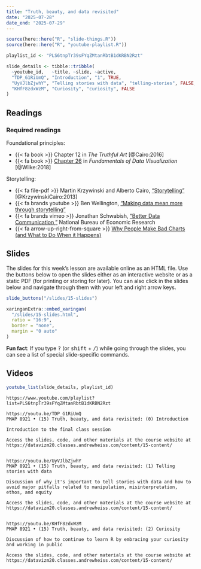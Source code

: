 ```yaml
---
title: "Truth, beauty, and data revisited"
date: "2025-07-28"
date_end: "2025-07-29"
---
```


```r
source(here::here("R", "slide-things.R"))
source(here::here("R", "youtube-playlist.R"))

playlist_id <- "PLS6tnpTr39sFYqZMtanRbtB1dKRBN2Rzt"

slide_details <- tibble::tribble(
  ~youtube_id,   ~title, ~slide, ~active,
  "TDP_G1RiUmQ", "Introduction", "1", TRUE,
  "UyVJlbZjwhY", "Telling stories with data", "telling-stories", FALSE,
  "KHfF8zdxWzM", "Curiosity", "curiosity", FALSE
)
```

## Readings

### Required readings

Foundational principles:

- {{< fa book >}} Chapter 12 in *The Truthful Art* [@Cairo:2016]
- {{< fa book >}} [Chapter 26](https://clauswilke.com/dataviz/telling-a-story.html) in *Fundamentals of Data Visualization* [@Wilke:2018]

Storytelling:

- {{< fa file-pdf >}} Martin Krzywinski and Alberto Cairo, ["Storytelling"](https://www.nature.com/articles/nmeth.2571.pdf) [@KrzywinskiCairo:2013]
- {{< fa brands youtube >}} Ben Wellington, ["Making data mean more through storytelling"](https://www.youtube.com/watch?v=6xsvGYIxJok)
- {{< fa brands vimeo >}} Jonathan Schwabish, ["Better Data Communication,"](https://vimeo.com/230757062) National Bureau of Economic Research
- {{< fa arrow-up-right-from-square >}} [Why People Make Bad Charts (and What to Do When it Happens)](https://flowingdata.com/2018/06/28/why-people-make-bad-charts-and-what-to-do-when-it-happens/)


## Slides

The slides for this week's lesson are available online as an HTML file. Use the buttons below to open the slides either as an interactive website or as a static PDF (for printing or storing for later). You can also click in the slides below and navigate through them with your left and right arrow keys.

```r
slide_buttons("/slides/15-slides")

xaringanExtra::embed_xaringan(
  "/slides/15-slides.html",
  ratio = "16:9",
  border = "none",
  margin = "0 auto"
)
```

:::{.callout-tip}
**Fun fact**: If you type <kbd>?</kbd> (or <kbd>shift</kbd> + <kbd>/</kbd>) while going through the slides, you can see a list of special slide-specific commands.
:::


## Videos

```r
youtube_list(slide_details, playlist_id)
```


```cat
https://www.youtube.com/playlist?list=PLS6tnpTr39sFYqZMtanRbtB1dKRBN2Rzt

https://youtu.be/TDP_G1RiUmQ
PMAP 8921 • (15) Truth, beauty, and data revisited: (0) Introduction

Introduction to the final class session

Access the slides, code, and other materials at the course website at https://datavizm20.classes.andrewheiss.com/content/15-content/


https://youtu.be/UyVJlbZjwhY
PMAP 8921 • (15) Truth, beauty, and data revisited: (1) Telling stories with data

Discussion of why it's important to tell stories with data and how to avoid major pitfalls related to manipulation, misinterpretation, ethos, and equity

Access the slides, code, and other materials at the course website at https://datavizm20.classes.andrewheiss.com/content/15-content/

  
https://youtu.be/KHfF8zdxWzM
PMAP 8921 • (15) Truth, beauty, and data revisited: (2) Curiosity

Discussion of how to continue to learn R by embracing your curiosity and working in public

Access the slides, code, and other materials at the course website at https://datavizm20.classes.andrewheiss.com/content/15-content/
```

